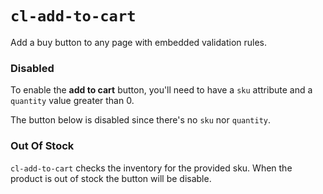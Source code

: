 
<Meta
  title={meta.title}
  argTypes={meta.argTypes}
/>

# `cl-add-to-cart`

Add a buy button to any page with embedded validation rules.

<Canvas withSource="open">
  <Story story={Basic} name="Basic" />
</Canvas>

<ArgsTable story="Basic" />

### Disabled

To enable the **add to cart** button, you'll need to have a `sku` attribute and a `quantity` value greater than 0.

The button below is disabled since there's no `sku` nor `quantity`.

<Canvas withSource="open">
  <Story story={WithoutAttributes} name="Without Attributes" />
</Canvas>

### Out Of Stock

`cl-add-to-cart` checks the inventory for the provided sku. When the product is out of stock the button will be disable.

<Canvas withSource="open">
  <Story story={OutOfStock} name="Out Of Stock" />
</Canvas>
